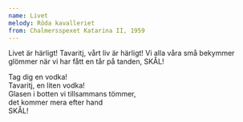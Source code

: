 ```yaml
---
name: Livet
melody: Röda kavalleriet
from: Chalmersspexet Katarina II, 1959
---
```


<Repris>
Livet är härligt!  
Tavaritj, vårt liv är härligt!  
Vi alla våra små bekymmer glömmer  
när vi har fått en tår på tanden, SKÅL!  

Tag dig en vodka!  
Tavaritj, en liten vodka!  
Glasen i botten vi tillsammans tömmer,  
det kommer mera efter hand  
</Repris>
SKÅL!

